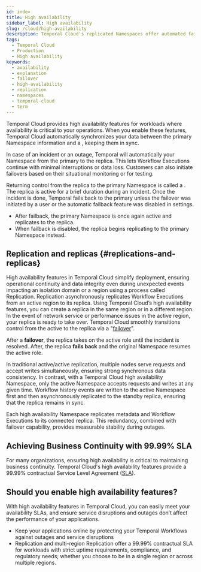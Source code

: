 ```yaml
---
id: index
title: High availability
sidebar_label: High availability
slug: /cloud/high-availability
description: Temporal Cloud's replicated Namespaces offer automated failover, synchronized data, and replication for workloads requiring disaster-tolerant deployment and 99.99% uptime. Use Global Namespace for self-hosted.
tags:
  - Temporal Cloud
  - Production
  - High availability
keywords:
  - availability
  - explanation
  - failover
  - high-availability
  - replication
  - namespaces
  - temporal-cloud
  - term
---
```



Temporal Cloud provides high availability features for workloads where availability is critical to your operations.
When you enable these features, Temporal Cloud automatically synchronizes your data between the  primary Namespace information and a <ExpandableDefinition term="replica" definition = "A replica is a synchronized copy of a Namespace. It ensures redundancy, fault tolerance, and minimal downtime during an incident or outage. A replica can take over operations if the primary Namespace becomes unavailable. It's synchronized up to the point of replication lag, where no further data is available." />, keeping them in sync.

In case of an incident or an outage, Temporal will automatically <ExpandableDefinition term="failover" definition = "A failover shifts Workflow Execution processing from a primary  Namespace to a replica during outages or other incidents. Temporal Cloud uses replication to duplicate data and prevent data loss during failover." /> your Namespace from the primary to the replica.
This lets Workflow Executions continue with minimal interruptions or data loss.
Customers can also initiate failovers based on their situational monitoring or for testing.

<CaptionedImage src="/img/cloud/high-availability/failover.png" title="On failover, the replica becomes active and the Namespace endpoint directs access to  it" />

Returning control from the replica to the primary Namespace is called a <ExpandableDefinition term="failback" definition = "A failback returns Workflow Execution processing to the primary Namespace from the replica after an incident resolves. This is automatic for Temporal-initiated failovers but can be disabled in region settings." />.
The replica is active for a brief duration during an incident.
Once the incident is done, Temporal fails back to the primary unless the failover was initiated by a user or the automatic failback feature was disabled in settings.

- After failback, the primary Namespace is once again active and replicates to the replica.
- When failback is disabled, the replica begins replicating to the primary Namespace instead.

## Replication and replicas {#replications-and-replicas}

High availability features in Temporal Cloud simplify deployment, ensuring operational continuity and data integrity even during unexpected events impacting an isolation domain or a region using a process called Replication.
Replication asynchronously replicates Workflow Executions from an active region to its replica.
Using Temporal Cloud’s high availability features, you can create a replica in the same region or in a different region.
In the event of network service or performance issues in the active region, your replica is ready to take over.
Temporal Cloud smoothly transitions control from the active to the replica via a "[failover](/glossary#failover)".

<DiscoverableDisclosure label="Explore more" prompt="">

After a **failover**, the replica takes on the active role until the incident is resolved.
After, the replica **fails back** and the original Namespace resumes the active role.

In traditional active/active replication, multiple nodes serve requests and accept writes simultaneously, ensuring strong synchronous data consistency.
In contrast, with a Temporal Cloud high availability Namespace, only the active Namespace accepts requests and writes at any given time.
Workflow history events are written to the active Namespace first and then asynchronously replicated to the standby replica, ensuring that the replica remains in sync.

Each high availability Namespace replicates metadata and Workflow Executions to its connected replica.
This redundancy, combined with failover capability, provides measurable stability during outages.

</DiscoverableDisclosure>


## Achieving Business Continuity with 99.99% SLA

For many organizations, ensuring high availability is critical to maintaining business continuity.
Temporal Cloud's high availability features provide a 99.99% contractual Service Level Agreement ([SLA](/cloud/sla)).

## Should you enable high availability features?

With high availability features in Temporal Cloud, you can easily meet your availability SLAs, and ensure service disruptions and outages don’t affect the performance of your applications.

- Keep your applications online by protecting your Temporal Workflows against outages and service disruptions
- Replication and multi-region Replication offer a 99.99% contractual SLA for workloads with strict uptime requirements, compliance, and regulatory needs; whether you choose to be in a single region or across multiple regions.
